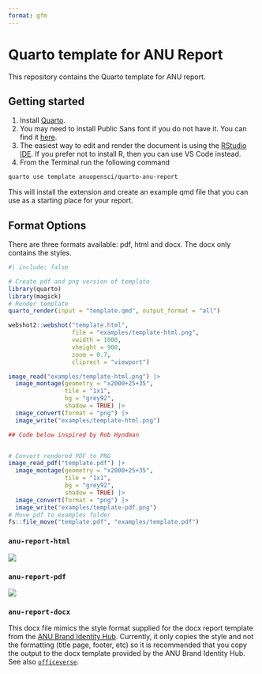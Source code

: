 ```yaml
---
format: gfm
---
```


<!-- README.md is generated from README.qmd. Please edit that file -->

# Quarto template for ANU Report

This repository contains the Quarto template for ANU report. 

## Getting started

1. Install [Quarto](https://quarto.org/docs/get-started/).
2. You may need to install Public Sans font if you do not have it. You can find it [here](https://github.com/anuopensci/quarto-anu-report/tree/main/_extensions/anu-report/assets/webfonts).
3. The easiest way to edit and render the document is using the [RStudio IDE](https://posit.co/download/rstudio-desktop/). If you prefer not to install R, then you can use VS Code instead.
4. From the Terminal run the following command

```bash
quarto use template anuopensci/quarto-anu-report
```

This will install the extension and create an example qmd file that you can use as a starting place for your report.

## Format Options

There are three formats available: pdf, html and docx. The docx only contains the styles.

```r
#| include: false

# Create pdf and png version of template
library(quarto)
library(magick)
# Render template
quarto_render(input = "template.qmd", output_format = "all")

webshot2::webshot("template.html",
                  file = "examples/template-html.png",
                  vwidth = 1000,
                  vheight = 900,
                  zoom = 0.7, 
                  cliprect = "viewport")

image_read("examples/template-html.png") |>
  image_montage(geometry = "x2000+25+35", 
                tile = "1x1", 
                bg = "grey92", 
                shadow = TRUE) |>
  image_convert(format = "png") |>
  image_write("examples/template-html.png")

## Code below inspired by Rob Hyndman


# Convert rendered PDF to PNG
image_read_pdf("template.pdf") |>
  image_montage(geometry = "x2000+25+35", 
                tile = "1x1", 
                bg = "grey92", 
                shadow = TRUE) |>
  image_convert(format = "png") |>
  image_write("examples/template-pdf.png")
# Move pdf to examples folder
fs::file_move("template.pdf", "examples/template.pdf")
```

### `anu-report-html`

![](examples/template-html.png)

### `anu-report-pdf`

[![](examples/template-pdf.png)](examples/template.pdf)


### `anu-report-docx`

This docx file mimics the style format supplied for the docx report template from the [ANU Brand Identity Hub](https://anu365.sharepoint.com/sites/ANUidentityHUB). Currently, it only copies the style and not the formatting (title page, footer, etc) so it is recommended that you copy the output to the docx template provided by the ANU Brand Identity Hub. See also [`officeverse`](https://ardata-fr.github.io/officeverse/).


